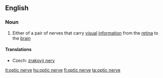 ==English==

===Noun===
{{wikipedia}}
{{en-noun|sg=[[optic]] [[nerve]]}}

# {{neuroanatomy}} Either of a pair of nerves that carry [[visual]] [[information]] from the [[retina]] to the [[brain]]

====Translations====
{{trans-top|nerve}}
* Czech: [[zrakový nerv]] {{m}}
{{trans-mid}}
{{trans-bottom}}

[[it:optic nerve]]
[[hu:optic nerve]]
[[fi:optic nerve]]
[[ta:optic nerve]]